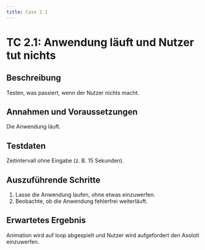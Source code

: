 ```yaml
---
title: Case 2.1
---
```




# TC 2.1: Anwendung läuft und Nutzer tut nichts

## Beschreibung
Testen, was passiert, wenn der Nutzer nichts macht.

## Annahmen und Voraussetzungen
Die Anwendung läuft.

## Testdaten
Zeitintervall ohne Eingabe (z. B. 15 Sekunden).

## Auszuführende Schritte
1. Lasse die Anwendung laufen, ohne etwas einzuwerfen.
2. Beobachte, ob die Anwendung fehlerfrei weiterläuft.

## Erwartetes Ergebnis
Animation wird auf loop abgespielt und Nutzer wird aufgefordert den Axolotl einzuwerfen. 
